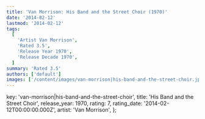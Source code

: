 ```yaml
---
title: 'Van Morrison: His Band and the Street Choir (1970)'
date: '2014-02-12'
lastmod: '2014-02-12'
tags:
  [
    'Artist Van Morrison',
    'Rated 3.5',
    'Release Year 1970',
    'Release Decade 1970',
  ]
summary: 'Rated 3.5'
authors: ['default']
images: ['/content/images/van-morrison|his-band-and-the-street-choir.jpg']
---
```


  key: 'van-morrison|his-band-and-the-street-choir',
  title: 'His Band and the Street Choir',
  release_year: 1970,
  rating: 7,
  rating_date: '2014-02-12T00:00:00.000Z',
  artist: 'Van Morrison',
};

<MusicRating data={data} />
